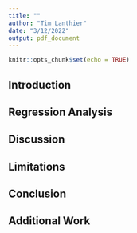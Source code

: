 ```yaml
---
title: ""
author: "Tim Lanthier"
date: "3/12/2022"
output: pdf_document
---
```


```r
knitr::opts_chunk$set(echo = TRUE)
```

## Introduction

## Regression Analysis

## Discussion

## Limitations

## Conclusion

## Additional Work

